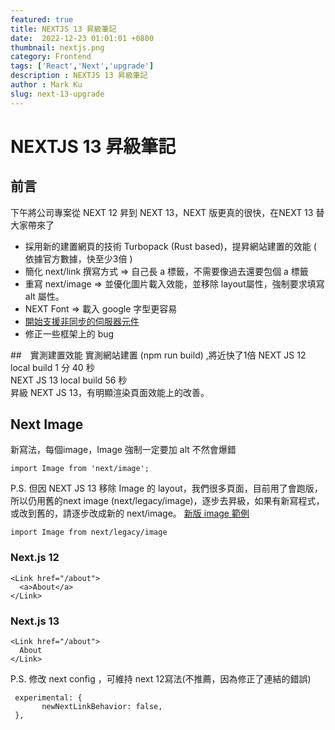 ```yaml
---
featured: true
title: NEXTJS 13 昇級筆記
date:  2022-12-23 01:01:01 +0800
thumbnail: nextjs.png
category: Frontend
tags: ['React','Next','upgrade']
description : NEXTJS 13 昇級筆記
author : Mark Ku
slug: next-13-upgrade
---
```


# NEXTJS 13 昇級筆記
## 前言
下午將公司專案從 NEXT 12 昇到 NEXT 13，NEXT 版更真的很快，在NEXT 13 替大家帶來了
* 採用新的建置網頁的技術 Turbopack (Rust based)，提昇網站建置的效能 ( 依據官方數據，快至少3倍 )
* 簡化 next/link 撰寫方式 => 自己長 a 標籤，不需要像過去還要包個 a 標籤
* 重寫 next/image => 並優化圖片載入效能，並移除 layout屬性，強制要求填寫  alt 屬性。
* NEXT Font => 載入 google 字型更容易
* [開始支援非同步的伺服器元件](https://zhuanlan.zhihu.com/p/579068537)
* 修正一些框架上的 bug

##　實測建置效能
實測網站建置 (npm run build) ,將近快了1倍
NEXT JS 12 local build 1 分 40 秒  
NEXT JS 13 local build 56 秒  
昇級 NEXT JS 13，有明顯渲染頁面效能上的改善。

## Next Image
新寫法，每個image，Image 強制一定要加 alt 不然會爆錯
```
import Image from 'next/image';
```
P.S. 但因 NEXT JS 13 移除 Image 的 layout，我們很多頁面，目前用了會跑版，所以仍用舊的next image (next/legacy/image)，逐步去昇級，如果有新寫程式，或改到舊的，請逐步改成新的 next/image。 [新版 image 範例](https://github.com/vercel/next.js/tree/canary/examples/image-component/pages)
```
import Image from next/legacy/image 
```
 
###  Next.js 12
```
<Link href="/about">
  <a>About</a>
</Link>
```

### Next.js 13
```
<Link href="/about">
  About
</Link>
```
P.S. 修改 next config ，可維持 next 12寫法(不推薦，因為修正了連結的錯誤)

```
 experimental: {
       newNextLinkBehavior: false,
 },
```
